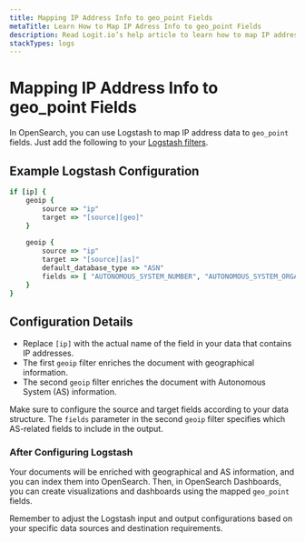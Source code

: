 ```yaml
---
title: Mapping IP Address Info to geo_point Fields
metaTitle: Learn How to Map IP Adress Info to geo_point Fields
description: Read Logit.io’s help article to learn how to map IP address data to geo_point fields in OpenSearch dashboards.
stackTypes: logs
---
```


# Mapping IP Address Info to geo_point Fields

In OpenSearch, you can use Logstash to map IP address data to `geo_point` fields. 
Just add the following to your [Logstash filters](/log-management/ingestion-pipeline/configuration/configure-logstash-filters).

## Example Logstash Configuration

```ruby copy
if [ip] {
    geoip {
        source => "ip"
        target => "[source][geo]"
    }
    
    geoip {
        source => "ip"
        target => "[source][as]"
        default_database_type => "ASN"
        fields => [ "AUTONOMOUS_SYSTEM_NUMBER", "AUTONOMOUS_SYSTEM_ORGANIZATION"]
    }
}
```

## Configuration Details

- Replace `[ip]` with the actual name of the field in your data that contains IP addresses.
- The first `geoip` filter enriches the document with geographical information.
- The second `geoip` filter enriches the document with Autonomous System (AS) information.

Make sure to configure the source and target fields according to your 
data structure. The `fields` parameter in the second `geoip` filter 
specifies which AS-related fields to include in the output.

### After Configuring Logstash

Your documents will be enriched with geographical and AS information, 
and you can index them into OpenSearch. Then, in OpenSearch Dashboards, 
you can create visualizations and dashboards using the mapped `geo_point` fields.

Remember to adjust the Logstash input and output configurations 
based on your specific data sources and destination requirements.